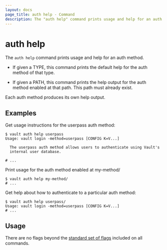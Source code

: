 ```yaml
---
layout: docs
page_title: auth help - Command
description: The "auth help" command prints usage and help for an auth method.
---
```


# auth help

The `auth help` command prints usage and help for an auth method.

- If given a TYPE, this command prints the default help for the auth method of
  that type.

- If given a PATH, this command prints the help output for the auth method
  enabled at that path. This path must already exist.

Each auth method produces its own help output.

## Examples

Get usage instructions for the userpass auth method:

```shell-session
$ vault auth help userpass
Usage: vault login -method=userpass [CONFIG K=V...]

  The userpass auth method allows users to authenticate using Vault's
  internal user database.

# ...
```

Print usage for the auth method enabled at my-method/

```shell-session
$ vault auth help my-method/
# ...
```

Get help about how to authenticate to a particular auth method:

```shell-session
$ vault auth help userpass/
Usage: vault login -method=userpass [CONFIG K=V...]
# ...
```


## Usage

There are no flags beyond the [standard set of flags](/vault/docs/commands)
included on all commands.


